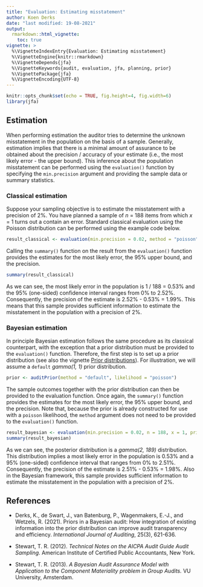 ---
title: "Evaluation: Estimating misstatement"
author: Koen Derks
date: "last modified: 19-08-2021"
output: 
  rmarkdown::html_vignette:
    toc: true
vignette: >
  %\VignetteIndexEntry{Evaluation: Estimating misstatement}
  %\VignetteEngine{knitr::rmarkdown}
  %\VignetteDepends{jfa}
  %\VignetteKeywords{audit, evaluation, jfa, planning, prior}
  %\VignettePackage{jfa}
  %\VignetteEncoding{UTF-8}
---

```{r setup, include=FALSE}
knitr::opts_chunk$set(echo = TRUE, fig.height=4, fig.width=6)
library(jfa)
```

## Estimation

When performing estimation the auditor tries to determine the unknown misstatement in the population on the basis of a sample. Generally, estimation implies that there is a minimal amount of assurance to be obtained about the precision / accuracy of your estimate (i.e., the most likely error - the upper bound). This inference about the population misstatement can be performed using the `evaluation()` function by specifying the `min.precision` argument and providing the sample data or summary statistics.

### Classical estimation

Suppose your sampling objective is to estimate the misstatement with a precision of 2%. You have planned a sample of *n* = 188 items from which *x* = 1 turns out a contain an error. Standard classical evaluation using the Poisson distribution can be performed using the example code below.

```{r}
result_classical <- evaluation(min.precision = 0.02, method = "poisson", n = 188, x = 1)
```

Calling the `summary()` function on the result from the `evaluation()` function provides the estimates for the most likely error, the 95% upper bound, and the precision.

```{r}
summary(result_classical)
```

As we can see, the most likely error in the population is 1 / 188 = 0.53% and the 95% (one-sided) confidence interval ranges from 0% to 2.52%. Consequently, the precision of the estimate is 2.52% - 0.53% = 1.99%. This means that this sample provides sufficient information to estimate the misstatement in the population with a precision of 2%.

### Bayesian estimation

In principle Bayesian estimation follows the same procedure as its classical counterpart, with the exception that a prior distribution must be provided to the `evaluation()` function. Therefore, the first step is to set up a prior distribution (see also the vignette [Prior distributions](https://koenderks.github.io/jfa/articles/v3_prior_distributions.html)). For illustration, we will assume a `default` *gamma(1, 1)* prior distribution.

```{r}
prior <- auditPrior(method = "default", likelihood = "poisson")
```

The sample outcomes together with the prior distribution can then be provided to the evaluation function. Once again, the `summary()` function provides the estimates for the most likely error, the 95% upper bound, and the precision. Note that, because the prior is already constructed for use with a `poisson` likelihood, the `method` argument does not need to be provided to the `evaluation()` function.

```{r}
result_bayesian <- evaluation(min.precision = 0.02, n = 188, x = 1, prior = prior)
summary(result_bayesian)
```

As we can see, the posterior distribution is a *gamma(2, 189)* distribution. This distribution implies a most likely error in the population is 0.53% and a 95% (one-sided) confidence interval that ranges from 0% to 2.51%. Consequently, the precision of the estimate is 2.51% - 0.53% = 1.98%. Also in the Bayesian framework, this sample provides sufficient information to estimate the misstatement in the population with a precision of 2%.

## References

* Derks, K., de Swart, J., van Batenburg, P., Wagenmakers, E.-J., and Wetzels, R. (2021). Priors in a Bayesian audit: How integration of existing information into the prior distribution can improve audit transparency and efficiency. *International Journal of Auditing*, 25(3), 621-636.

* Stewart, T. R. (2012). *Technical Notes on the AICPA Audit Guide Audit Sampling*. American Institute of Certified Public Accountants, New York.

* Stewart, T. R. (2013). *A Bayesian Audit Assurance Model with Application to the Component Materiality problem in Group Audits.* VU University, Amsterdam.

